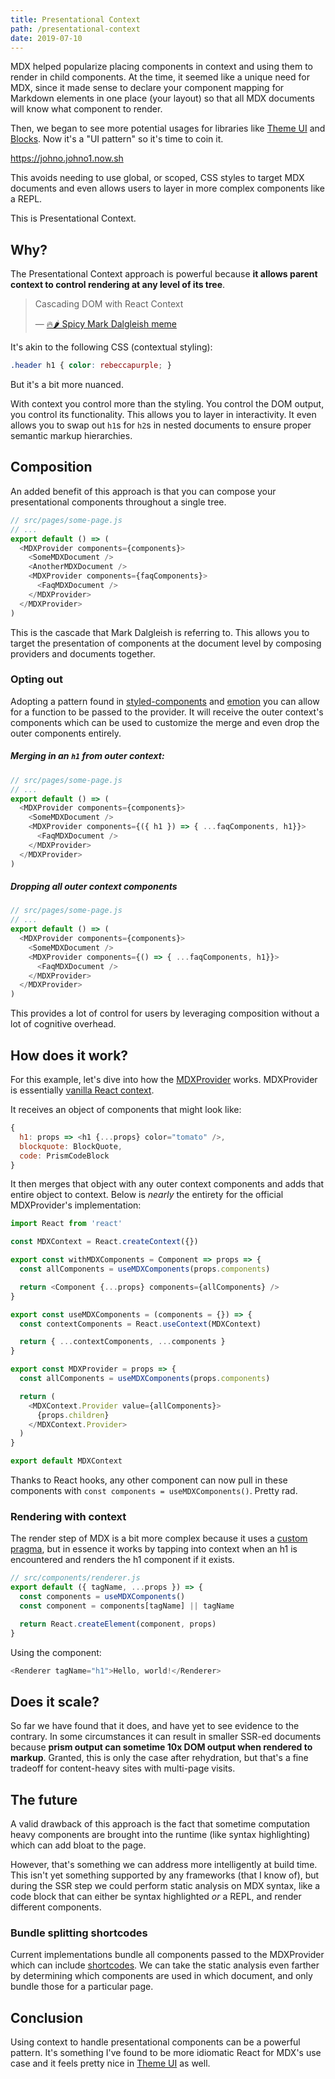 ```yaml
---
title: Presentational Context
path: /presentational-context
date: 2019-07-10
---
```


MDX helped popularize placing components in context and using
them to render in child components. At the time, it seemed
like a unique need for MDX, since it made sense to declare
your component mapping for Markdown elements in one place
(your layout) so that all MDX documents will know what component
to render.

Then, we began to see more potential usages for libraries like
[Theme UI](https://theme-ui.com) and [Blocks](https://mdx-blocks.com).
Now it's a "UI pattern" so it's time to coin it.

https://johno.johno1.now.sh

This avoids needing to use global, or scoped, CSS styles to
target MDX documents and even allows users to layer in more
complex components like a REPL.

This is Presentational Context.

## Why?

The Presentational Context approach is powerful because **it allows
parent context to control rendering at any level of its tree**.

> Cascading DOM with React Context
>
>  — [🔥🌶 Spicy Mark Dalgleish meme](https://mobile.twitter.com/markdalgleish/status/1148695292381806592)

It's akin to the following CSS (contextual styling):

```css
.header h1 { color: rebeccapurple; }
```

But it's a bit more nuanced.

With context you control more than the styling. You control the
DOM output, you control its functionality. This allows you to layer
in interactivity. It even allows you to swap out `h1`s for `h2`s in
nested documents to ensure proper semantic markup hierarchies.

## Composition

An added benefit of this approach is that you can compose
your presentational components throughout a single tree.

```js
// src/pages/some-page.js
// ...
export default () => (
  <MDXProvider components={components}>
    <SomeMDXDocument />
    <AnotherMDXDocument />
    <MDXProvider components={faqComponents}>
      <FaqMDXDocument />
    </MDXProvider>
  </MDXProvider>
)
```

This is the cascade that Mark Dalgleish is referring to. This allows
you to target the presentation of components at the document level
by composing providers and documents together.

### Opting out

Adopting a pattern found in [styled-components](https://styled-components.com)
and [emotion](https://emotion.sh) you can allow for a function to be passed
to the provider. It will receive the outer context's components which can
be used to customize the merge and even drop the outer components entirely.

##### Merging in an `h1` from outer context:

```js
// src/pages/some-page.js
// ...
export default () => (
  <MDXProvider components={components}>
    <SomeMDXDocument />
    <MDXProvider components={({ h1 }) => { ...faqComponents, h1}}>
      <FaqMDXDocument />
    </MDXProvider>
  </MDXProvider>
)
```

##### Dropping all outer context components

```js
// src/pages/some-page.js
// ...
export default () => (
  <MDXProvider components={components}>
    <SomeMDXDocument />
    <MDXProvider components={() => { ...faqComponents, h1}}>
      <FaqMDXDocument />
    </MDXProvider>
  </MDXProvider>
)
```

This provides a lot of control for users by leveraging composition
without a lot of cognitive overhead.

## How does it work?

For this example, let's dive into how the
[MDXProvider](https://mdxjs.com/getting-started#mdxprovider)
works. MDXProvider is essentially
[vanilla React context](https://reactjs.org/docs/context.html).

It receives an object of components that might look like:

```js
{
  h1: props => <h1 {...props} color="tomato" />,
  blockquote: BlockQuote,
  code: PrismCodeBlock
}
```

It then merges that object with any outer context components
and adds that entire object to context. Below is _nearly_ the
entirety for the official MDXProvider's implementation:

```js
import React from 'react'

const MDXContext = React.createContext({})

export const withMDXComponents = Component => props => {
  const allComponents = useMDXComponents(props.components)

  return <Component {...props} components={allComponents} />
}

export const useMDXComponents = (components = {}) => {
  const contextComponents = React.useContext(MDXContext)

  return { ...contextComponents, ...components }
}

export const MDXProvider = props => {
  const allComponents = useMDXComponents(props.components)

  return (
    <MDXContext.Provider value={allComponents}>
      {props.children}
    </MDXContext.Provider>
  )
}

export default MDXContext
```

Thanks to React hooks, any other component can now pull
in these components with `const components = useMDXComponents()`.
Pretty rad.

### Rendering with context

The render step of MDX is a bit more complex because it uses
a [custom pragma](https://mdxjs.com/blog/custom-pragma/), but in
essence it works by tapping into context when an h1 is encountered
and renders the h1 component if it exists.

```js
// src/components/renderer.js
export default ({ tagName, ...props }) => {
  const components = useMDXComponents()
  const component = components[tagName] || tagName

  return React.createElement(component, props)
}
```

Using the component:

```js
<Renderer tagName="h1">Hello, world!</Renderer>
```

## Does it scale?

So far we have found that it does, and have yet to see evidence to the
contrary. In some circumstances it can result in smaller SSR-ed documents
because **prism output can sometime 10x DOM output when rendered to markup**.
Granted, this is only the case after rehydration, but that's a fine tradeoff
for content-heavy sites with multi-page visits.

## The future

A valid drawback of this approach is the fact that sometime computation
heavy components are brought into the runtime (like syntax highlighting)
which can add bloat to the page.

However, that's something we can address more intelligently at build time.
This isn't yet something supported by any frameworks (that I know of), but
during the SSR step we could perform static analysis on MDX syntax, like a
code block that can either be syntax highlighted _or_ a REPL, and render
different components.

### Bundle splitting shortcodes

Current implementations bundle all components passed to the MDXProvider which
can include [shortcodes](https://mdxjs.com/blog/shortcodes/). We can take the
static analysis even farther by determining which components are used in which
document, and only bundle those for a particular page.

## Conclusion

Using context to handle presentational components can be a powerful pattern.
It's something I've found to be more idiomatic React for MDX's use case and
it feels pretty nice in [Theme UI](https://theme-ui.com) as well.
